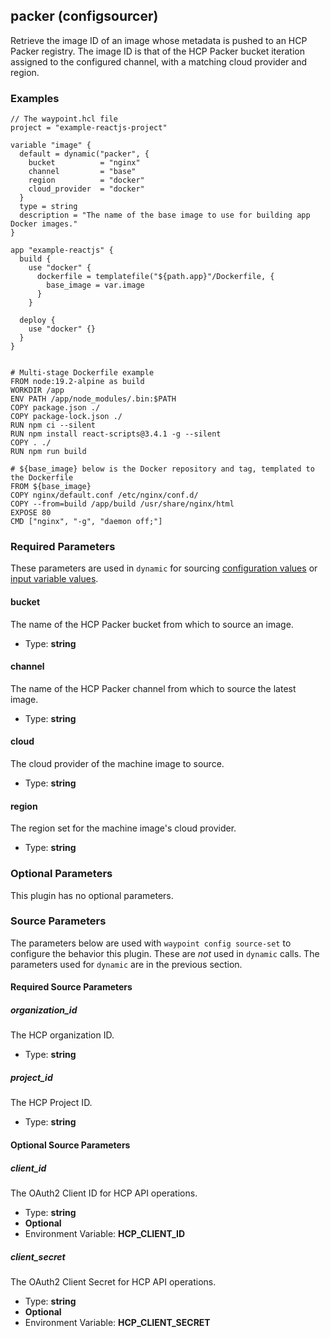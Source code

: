 ## packer (configsourcer)

Retrieve the image ID of an image whose metadata is pushed to an HCP Packer registry. The image ID is that of the HCP Packer bucket iteration assigned to the configured channel, with a matching cloud provider and region.

### Examples

```hcl
// The waypoint.hcl file
project = "example-reactjs-project"

variable "image" {
  default = dynamic("packer", {
    bucket          = "nginx"
    channel         = "base"
    region          = "docker"
    cloud_provider  = "docker"
  }
  type = string
  description = "The name of the base image to use for building app Docker images."
}

app "example-reactjs" {
  build {
    use "docker" {
      dockerfile = templatefile("${path.app}"/Dockerfile, {
        base_image = var.image
      }
    }

  deploy {
    use "docker" {}
  }
}


# Multi-stage Dockerfile example
FROM node:19.2-alpine as build
WORKDIR /app
ENV PATH /app/node_modules/.bin:$PATH
COPY package.json ./
COPY package-lock.json ./
RUN npm ci --silent
RUN npm install react-scripts@3.4.1 -g --silent
COPY . ./
RUN npm run build

# ${base_image} below is the Docker repository and tag, templated to the Dockerfile
FROM ${base_image}
COPY nginx/default.conf /etc/nginx/conf.d/
COPY --from=build /app/build /usr/share/nginx/html
EXPOSE 80
CMD ["nginx", "-g", "daemon off;"]
```

### Required Parameters

These parameters are used in `dynamic` for sourcing [configuration values](/waypoint/docs/app-config/dynamic) or [input variable values](/waypoint/docs/waypoint-hcl/variables/dynamic).

#### bucket

The name of the HCP Packer bucket from which to source an image.

- Type: **string**

#### channel

The name of the HCP Packer channel from which to source the latest image.

- Type: **string**

#### cloud

The cloud provider of the machine image to source.

- Type: **string**

#### region

The region set for the machine image's cloud provider.

- Type: **string**

### Optional Parameters

This plugin has no optional parameters.

### Source Parameters

The parameters below are used with `waypoint config source-set` to configure
the behavior this plugin. These are _not_ used in `dynamic` calls. The
parameters used for `dynamic` are in the previous section.

#### Required Source Parameters

##### organization_id

The HCP organization ID.

- Type: **string**

##### project_id

The HCP Project ID.

- Type: **string**

#### Optional Source Parameters

##### client_id

The OAuth2 Client ID for HCP API operations.

- Type: **string**
- **Optional**
- Environment Variable: **HCP_CLIENT_ID**

##### client_secret

The OAuth2 Client Secret for HCP API operations.

- Type: **string**
- **Optional**
- Environment Variable: **HCP_CLIENT_SECRET**
